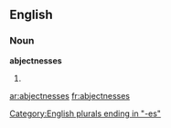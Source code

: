 ==English==

===Noun===
'''abjectnesses'''

# {{plural of|[[abjectness]]}}

[[Category:English plurals ending in "-es"]]

[[ar:abjectnesses]]
[[fr:abjectnesses]]